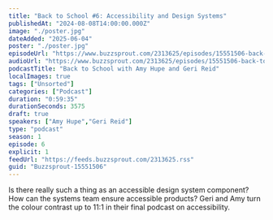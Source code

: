 ```yaml
---
title: "Back to School #6: Accessibility and Design Systems"
publishedAt: "2024-08-08T14:00:00.000Z"
image: "./poster.jpg"
dateAdded: "2025-06-04"
poster: "./poster.jpg"
episodeUrl: "https://www.buzzsprout.com/2313625/episodes/15551506-back-to-school-6-accessibility-and-design-systems.mp3"
audioUrl: "https://www.buzzsprout.com/2313625/episodes/15551506-back-to-school-6-accessibility-and-design-systems.mp3"
podcastTitle: "Back to School with Amy Hupe and Geri Reid"
localImages: true
tags: ["Unsorted"]
categories: ["Podcast"]
duration: "0:59:35"
durationSeconds: 3575
draft: true
speakers: ["Amy Hupe","Geri Reid"]
type: "podcast"
season: 1
episode: 6
explicit: 1
feedUrl: "https://feeds.buzzsprout.com/2313625.rss"
guid: "Buzzsprout-15551506"
---
```

Is there really such a thing as an accessible design system component? How can the systems team ensure accessible products? Geri and Amy turn the colour contrast up to 11:1 in their final podcast on accessibility.
